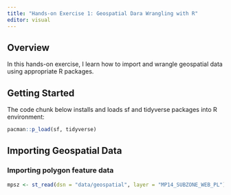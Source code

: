 ```yaml
---
title: "Hands-on Exercise 1: Geospatial Dara Wrangling with R"
editor: visual
---
```


## Overview

In this hands-on exercise, I learn how to import and wrangle geospatial data using appropriate R packages.

## Getting Started

The code chunk below installs and loads sf and tidyverse packages into R environment:

```r
pacman::p_load(sf, tidyverse)
```

## Importing Geospatial Data

### Importing polygon feature data

```r
mpsz <- st_read(dsn = "data/geospatial", layer = "MP14_SUBZONE_WEB_PL")
```

